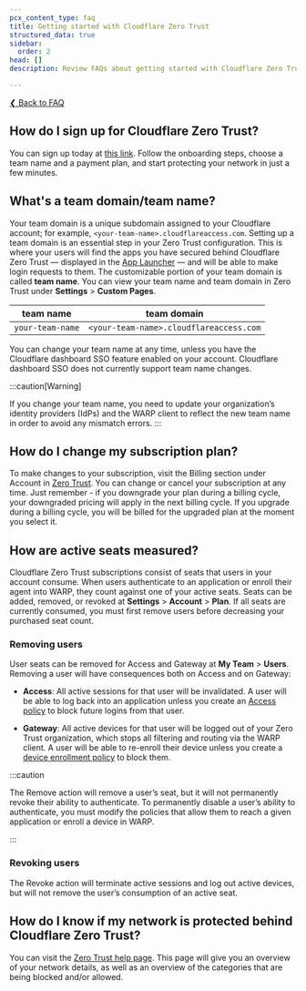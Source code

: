 ```yaml
---
pcx_content_type: faq
title: Getting started with Cloudflare Zero Trust
structured_data: true
sidebar:
  order: 2
head: []
description: Review FAQs about getting started with Cloudflare Zero Trust.

---
```


[❮ Back to FAQ](/cloudflare-one/faq/)

## How do I sign up for Cloudflare Zero Trust?

You can sign up today at [this link](https://dash.cloudflare.com/sign-up/teams). Follow the onboarding steps, choose a team name and a payment plan, and start protecting your network in just a few minutes.

## What's a team domain/team name?

Your team domain is a unique subdomain assigned to your Cloudflare account; for example, `<your-team-name>.cloudflareaccess.com`. Setting up a team domain is an essential step in your Zero Trust configuration. This is where your users will find the apps you have secured behind Cloudflare Zero Trust — displayed in the [App Launcher](/cloudflare-one/applications/app-launcher/) — and will be able to make login requests to them. The customizable portion of your team domain is called **team name**. You can view your team name and team domain in Zero Trust under **Settings** > **Custom Pages**.

| team name        | team domain                             |
| ---------------- | --------------------------------------- |
| `your-team-name` | `<your-team-name>.cloudflareaccess.com` |

You can change your team name at any time, unless you have the Cloudflare dashboard SSO feature enabled on your account. Cloudflare dashboard SSO does not currently support team name changes.

:::caution[Warning]

If you change your team name, you need to update your organization’s identity providers (IdPs) and the WARP client to reflect the new team name in order to avoid any mismatch errors. 
:::

## How do I change my subscription plan?

To make changes to your subscription, visit the Billing section under Account in [Zero Trust](https://one.dash.cloudflare.com/). You can change or cancel your subscription at any time. Just remember - if you downgrade your plan during a billing cycle, your downgraded pricing will apply in the next billing cycle. If you upgrade during a billing cycle, you will be billed for the upgraded plan at the moment you select it.


## How are active seats measured?


Cloudflare Zero Trust subscriptions consist of seats that users in your account consume. When users authenticate to an application or enroll their agent into WARP, they count against one of your active seats. Seats can be added, removed, or revoked at **Settings** > **Account** > **Plan**. If all seats are currently consumed, you must first remove users before decreasing your purchased seat count.

### Removing users

User seats can be removed for Access and Gateway at **My Team** > **Users**. Removing a user will have consequences both on Access and on Gateway:

* **Access**: All active sessions for that user will be invalidated. A user will be able to log back into an application unless you create an [Access policy](/cloudflare-one/policies/access/) to block future logins from that user.

* **Gateway**: All active devices for that user will be logged out of your Zero Trust organization, which stops all filtering and routing via the WARP client. A user will be able to re-enroll their device unless you create a [device enrollment policy](/cloudflare-one/connections/connect-devices/warp/deployment/device-enrollment/) to block them.

:::caution


The Remove action will remove a user’s seat, but it will not permanently revoke their ability to authenticate. To permanently disable a user’s ability to authenticate, you must modify the policies that allow them to reach a given application or enroll a device in WARP.


:::

### Revoking users

The Revoke action will terminate active sessions and log out active devices, but will not remove the user’s consumption of an active seat.


## How do I know if my network is protected behind Cloudflare Zero Trust?

You can visit the [Zero Trust help page](https://help.teams.cloudflare.com). This page will give you an overview of your network details, as well as an overview of the categories that are being blocked and/or allowed.


